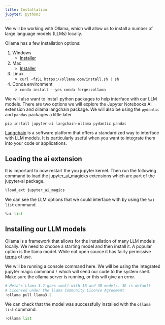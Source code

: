 ```yaml
---
title: Installation
jupyter: python3
---
```



We will be working with Ollama, which will allow us to install a number of large language models (LLMs) locally.


Ollama has a few installation options:

1. Windows
    * [Installer](https://ollama.com/download/OllamaSetup.exe)
2. Mac
    * [Installer](https://ollama.com/download/Ollama-darwin.zip)
3. Linux
    * `curl -fsSL https://ollama.com/install.sh | sh`
4. Conda environment
    * `conda install --yes conda-forge::ollama`

We will also want to install python packages to help interface with our LLM
models. There are two options we will explore the Jupyter Notebooks AI extension
and ollama langchain package. We will also be using the `pydantic` and `pandas`
packages a little later.

```bash
pip install jupyter-ai langchain-ollama pydantic pandas
```

::: {.callout-tip}
[Langchain](https://www.langchain.com/) is a software platform that offers a
standardized way to interface with LLM models. It is particularly useful when
you want to integrate them into your code or applications.
:::


## Loading the ai extension
It is important to now restart the you jupyter kernel. Then run the following
command to load the jupyter_ai_magicks extensions which are part of the 
jupyter-ai package.

```python
%load_ext jupyter_ai_magics
```

We can see the LLM options that we could interface with by using the `%ai list`
command.

```python
%ai list
```

## Installing our LLM models
Ollama is a framework that allows for the installation of many LLM models
locally. We need to choose a starting model and then install it. A popular
option is the llama model. While not open source it has fairly permissive
[terms](https://www.llama.com/llama3/license/) of use.

::: {.callout-note}
We will be running a console command here. We will be using the integrated
jupyter magic command `!` which will send our code to the system shell. Make 
sure the ollama server is running, or this will give an error.

:::

```python
# Meta's Llama 3.2 goes small with 1B and 3B models. 3B is default
# Licensed under the llama Community Licence Agreement 
!ollama pull llama3.2
```

We can check that the model was successfully installed with the
`ollama list` command.

```python
!ollama list
```